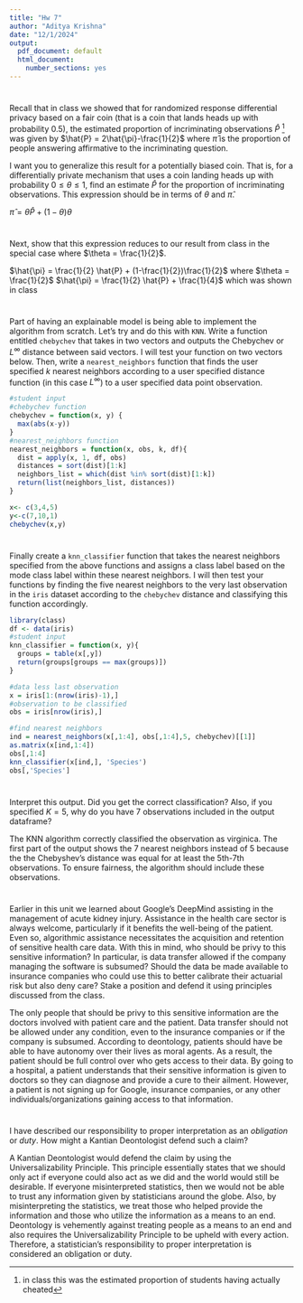 ```yaml
---
title: "Hw 7"
author: "Aditya Krishna"
date: "12/1/2024"
output:
  pdf_document: default
  html_document:
    number_sections: yes
---
```


# 
Recall that in class we showed that for randomized response differential privacy based on a fair coin (that is a coin that lands heads up with probability $0.5$), the estimated proportion of incriminating observations $\hat{P}$ ^[in class this was the estimated proportion of students having actually cheated] was given by $\hat{P} = 2\hat{\pi}-\frac{1}{2}$ where $\hat{\pi}$ is the proportion of people answering affirmative to the incriminating question.  

I want you to generalize this result for a potentially biased coin.  That is, for a differentially private mechanism that uses a coin landing heads up with probability $0 \leq \theta \leq 1$, find an estimate $\hat{P}$ for the proportion of incriminating observations.  This expression should be in terms of $\theta$ and $\hat{\pi}$.  

$\hat{\pi} = \theta \hat{P} + (1-\theta)\theta$

#
Next, show that this expression reduces to our result from class in the special case where $\theta = \frac{1}{2}$.

$\hat{\pi} = \frac{1}{2} \hat{P} + (1-\frac{1}{2})\frac{1}{2}$ where $\theta = \frac{1}{2}$ 
$\hat{\pi} = \frac{1}{2} \hat{P} + \frac{1}{4}$ which was shown in class


#
Part of having an explainable model is being able to implement the algorithm from scratch.  Let's try and do this with `KNN`.  Write a function entitled `chebychev` that takes in two vectors and outputs the Chebychev or $L^\infty$ distance between said vectors.  I will test your function on two vectors below.  Then, write a `nearest_neighbors` function that finds the user specified $k$ nearest neighbors according to a user specified distance function (in this case $L^\infty$) to a user specified data point observation.  

```r
#student input
#chebychev function
chebychev = function(x, y) {
  max(abs(x-y))
}
#nearest_neighbors function
nearest_neighbors = function(x, obs, k, df){
  dist = apply(x, 1, df, obs)
  distances = sort(dist)[1:k]
  neighbors_list = which(dist %in% sort(dist)[1:k])
  return(list(neighbors_list, distances))
}

x<- c(3,4,5)
y<-c(7,10,1)
chebychev(x,y)

```

#
Finally create a `knn_classifier` function that takes the nearest neighbors specified from the above functions and assigns a class label based on the mode class label within these nearest neighbors.  I will then test your functions by finding the five nearest neighbors to the very last observation in the `iris` dataset according to the `chebychev` distance and classifying this function accordingly.  

```r
library(class)
df <- data(iris) 
#student input
knn_classifier = function(x, y){
  groups = table(x[,y])
  return(groups[groups == max(groups)])
}

#data less last observation
x = iris[1:(nrow(iris)-1),]
#observation to be classified
obs = iris[nrow(iris),]

#find nearest neighbors
ind = nearest_neighbors(x[,1:4], obs[,1:4],5, chebychev)[[1]]
as.matrix(x[ind,1:4])
obs[,1:4]
knn_classifier(x[ind,], 'Species')
obs[,'Species']

```

# 
Interpret this output.  Did you get the correct classification?  Also, if you specified $K=5$, why do you have $7$ observations included in the output dataframe?

The KNN algorithm correctly classified the observation as virginica. The first part of the output shows the 7 nearest neighbors instead of 5 because the the Chebyshev's distance was equal for at least the 5th-7th observations. To ensure fairness, the algorithm should include these observations.

#
Earlier in this unit we learned about Google's DeepMind assisting in the management of acute kidney injury.  Assistance in the health care sector is always welcome, particularly if it benefits the well-being of the patient.  Even so, algorithmic assistance necessitates the acquisition and retention of sensitive health care data.  With this in mind, who should be privy to this sensitive information?  In particular, is data transfer allowed if the company managing the software is subsumed?  Should the data be made available to insurance companies who could use this to better calibrate their actuarial risk but also deny care?  Stake a position and defend it using principles discussed from the class.  

The only people that should be privy to this sensitive information are the doctors involved with patient care and the patient. Data transfer should not be allowed under any condition, even to the insurance companies or if the company is subsumed. According to deontology, patients should have be able to have autonomy over their lives as moral agents. As a result, the patient should be full control over who gets access to their data. By going to a hospital, a patient understands that their sensitive information is given to doctors so they can diagnose and provide a cure to their ailment. However, a patient is not signing up for Google, insurance companies, or any other individuals/organizations gaining access to that information.

#
I have described our responsibility to proper interpretation as an *obligation* or *duty*.  How might a Kantian Deontologist defend such a claim?  

A Kantian Deontologist would defend the claim by using the Universalizability Principle. This principle essentially states that we should only act if everyone could also act as we did and the world would still be desirable. If everyone misinterpreted statistics, then we would not be able to trust any information given by statisticians around the globe. Also, by misinterpreting the statistics, we treat those who helped provide the information and those who utilize the information as a means to an end. Deontology is vehemently against treating people as a means to an end and also requires the Universalizability Principle to be upheld with every action. Therefore, a statistician's responsibility to proper interpretation is considered an obligation or duty.